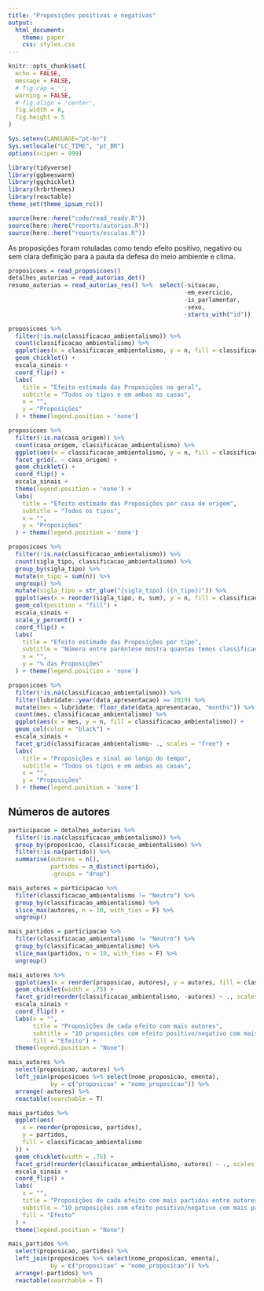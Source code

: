 ```yaml
---
title: "Proposições positivas e negativas"
output:
  html_document:
    theme: paper
    css: styles.css
---
```


```r
knitr::opts_chunk$set(
  echo = FALSE,
  message = FALSE,
  # fig.cap = '',
  warning = FALSE,
  # fig.align = 'center',
  fig.width = 8,
  fig.height = 5
)

Sys.setenv(LANGUAGE="pt-br")
Sys.setlocale("LC_TIME", "pt_BR")
options(scipen = 999)
```

```r
library(tidyverse)
library(ggbeeswarm)
library(ggchicklet)
library(hrbrthemes)
library(reactable)
theme_set(theme_ipsum_rc())

source(here::here("code/read_ready.R"))
source(here::here("reports/autorias.R"))
source(here::here("reports/escalas.R"))
```

As proposições foram rotuladas como tendo efeito positivo, negativo ou sem clara definição para a pauta da defesa do meio ambiente e clima. 

```r
proposicoes = read_proposicoes()
detalhes_autorias = read_autorias_det()
resumo_autorias = read_autorias_res() %>%  select(-situacao,
                                                  -em_exercicio,
                                                  -is_parlamentar,
                                                  -sexo,
                                                  -starts_with("id"))
```


```r
proposicoes %>%
  filter(!is.na(classificacao_ambientalismo)) %>% 
  count(classificacao_ambientalismo) %>%
  ggplot(aes(x = classificacao_ambientalismo, y = n, fill = classificacao_ambientalismo)) +
  geom_chicklet() +
  escala_sinais +
  coord_flip() +
  labs(
    title = "Efeito estimado das Proposições no geral",
    subtitle = "Todos os tipos e em ambas as casas",
    x = "",
    y = "Proposições"
  ) + theme(legend.position = 'none')
```


```r
proposicoes %>% 
  filter(!is.na(casa_origem)) %>% 
  count(casa_origem, classificacao_ambientalismo) %>% 
  ggplot(aes(x = classificacao_ambientalismo, y = n, fill = classificacao_ambientalismo)) + 
  facet_grid(. ~ casa_origem) + 
  geom_chicklet() +
  coord_flip() + 
  escala_sinais +
  theme(legend.position = 'none') + 
  labs(
    title = "Efeito estimado das Proposições por casa de origem",
    subtitle = "Todos os tipos",
    x = "",
    y = "Proposições"
  ) + theme(legend.position = 'none')
```

```r
proposicoes %>% 
  filter(!is.na(classificacao_ambientalismo)) %>% 
  count(sigla_tipo, classificacao_ambientalismo) %>% 
  group_by(sigla_tipo) %>% 
  mutate(n_tipo = sum(n)) %>% 
  ungroup() %>% 
  mutate(sigla_tipo = str_glue("{sigla_tipo} ({n_tipo})")) %>% 
  ggplot(aes(x = reorder(sigla_tipo, n, sum), y = n, fill = classificacao_ambientalismo)) + 
  geom_col(position = "fill") + 
  escala_sinais +
  scale_y_percent() + 
  coord_flip() + 
  labs(
    title = "Efeito estimado das Proposições por tipo",
    subtitle = "Número entre parêntese mostra quantas temos classificadas do tipo",
    x = "",
    y = "% das Proposições"
  ) + theme(legend.position = 'none')
```

```r
proposicoes %>% 
  filter(!is.na(classificacao_ambientalismo)) %>% 
  filter(lubridate::year(data_apresentacao) >= 2019) %>% 
  mutate(mes = lubridate::floor_date(data_apresentacao, "months")) %>% 
  count(mes, classificacao_ambientalismo) %>% 
  ggplot(aes(x = mes, y = n, fill = classificacao_ambientalismo)) + 
  geom_col(color = "black") + 
  escala_sinais + 
  facet_grid(classificacao_ambientalismo~ ., scales = "free") + 
  labs(
    title = "Proposições e sinal ao longo do tempo",
    subtitle = "Todos os tipos e em ambas as casas",
    x = "",
    y = "Proposições"
  ) + theme(legend.position = 'none')
```

## Números de autores

```r
participacao = detalhes_autorias %>%
  filter(!is.na(classificacao_ambientalismo)) %>% 
  group_by(proposicao, classificacao_ambientalismo) %>% 
  filter(!is.na(partido)) %>% 
  summarise(autores = n(), 
            partidos = n_distinct(partido), 
            .groups = "drop")

mais_autores = participacao %>% 
  filter(classificacao_ambientalismo != "Neutro") %>% 
  group_by(classificacao_ambientalismo) %>% 
  slice_max(autores, n = 10, with_ties = F) %>% 
  ungroup()

mais_partidos = participacao %>% 
  filter(classificacao_ambientalismo != "Neutro") %>% 
  group_by(classificacao_ambientalismo) %>% 
  slice_max(partidos, n = 10, with_ties = F) %>% 
  ungroup()
```

```r
mais_autores %>% 
  ggplot(aes(x = reorder(proposicao, autores), y = autores, fill = classificacao_ambientalismo)) + 
  geom_chicklet(width = .75) +
  facet_grid(reorder(classificacao_ambientalismo, -autores) ~ ., scales = "free") + 
  escala_sinais + 
  coord_flip() + 
  labs(x = "", 
       title = "Proposições de cada efeito com mais autores",
       subtitle = "10 proposições com efeito positivo/negativo com mais autores",
       fill = "Efeito") + 
  theme(legend.position = "None")
```

```r
mais_autores %>% 
  select(proposicao, autores) %>% 
  left_join(proposicoes %>% select(nome_proposicao, ementa), 
            by = c("proposicao" = "nome_proposicao")) %>% 
  arrange(-autores) %>% 
  reactable(searchable = T)
```


```r
mais_partidos %>%
  ggplot(aes(
    x = reorder(proposicao, partidos),
    y = partidos,
    fill = classificacao_ambientalismo
  )) +
  geom_chicklet(width = .75) +
  facet_grid(reorder(classificacao_ambientalismo,-autores) ~ ., scales = "free") +
  escala_sinais +
  coord_flip() +
  labs(
    x = "",
    title = "Proposições de cada efeito com mais partidos entre autores",
    subtitle = "10 proposições com efeito positivo/negativo com mais partidos",
    fill = "Efeito"
  ) +
  theme(legend.position = "None")
```

```r
mais_partidos %>% 
  select(proposicao, partidos) %>% 
  left_join(proposicoes %>% select(nome_proposicao, ementa), 
            by = c("proposicao" = "nome_proposicao")) %>% 
  arrange(-partidos) %>% 
  reactable(searchable = T)
```

